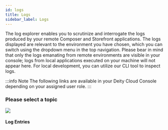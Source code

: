 ```yaml
---
id: logs
title: Logs
sidebar_label: Logs
---
```



The log explorer enables you to scrutinize and interrogate the logs produced by your remote Composer and Storefront applications. The logs displayed are relevant to the environment you have chosen, which you can switch using the dropdown menu in the top navigation. Please bear in mind that only the logs emanating from remote environments are visible in your console; logs from local applications executed on your machine will not appear here. For local development, you can utilize our CLI tool to inspect logs.


:::info Note
The following links are available in your Deity Cloud Console depending on your assigned user role.
:::

### Please select a topic
<div className="flex mb80 brighten">
  <Card to="/docs/console/logs/log-entries">
    <img src="/docs/img/icons/bug.svg" />
    <h4>Log Entries</h4>
    <p></p>
  </Card>
</div>